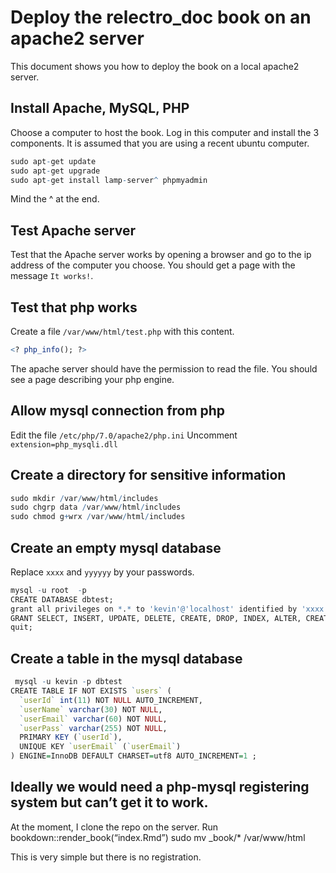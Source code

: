 # Deploy the relectro_doc book on an apache2 server

This document shows you how to deploy the book on a local apache2 server.

## Install Apache, MySQL, PHP

Choose a computer to host the book.
Log in this computer and install the 3 components.
It is assumed that you are using a recent ubuntu computer.

```r
sudo apt-get update
sudo apt-get upgrade
sudo apt-get install lamp-server^ phpmyadmin
```

Mind the ^ at the end.

## Test Apache server
Test that the Apache server works by opening a browser and go to the ip address of the computer you choose.
You should get a page with the message `It works!`.

## Test that php works

Create a file `/var/www/html/test.php` with this content.
```r
<? php_info(); ?>
```
The apache server should have the permission to read the file.
You should see a page describing your php engine.

## Allow mysql connection from php

Edit the file `/etc/php/7.0/apache2/php.ini`
Uncomment `extension=php_mysqli.dll`

## Create a directory for sensitive information

```r
sudo mkdir /var/www/html/includes
sudo chgrp data /var/www/html/includes
sudo chmod g+wrx /var/www/html/includes
```

## Create an empty mysql database

Replace `xxxx` and `yyyyyy` by your passwords.

```r
mysql -u root  -p
CREATE DATABASE dbtest;
grant all privileges on *.* to 'kevin'@'localhost' identified by 'xxxx'; 
GRANT SELECT, INSERT, UPDATE, DELETE, CREATE, DROP, INDEX, ALTER, CREATE TEMPORARY TABLES, LOCK TABLES ON dbtest.* TO 'webuser'@'localhost' IDENTIFIED BY 'yyyyyy';
quit;
```

## Create a table in the mysql database
```r
 mysql -u kevin -p dbtest
CREATE TABLE IF NOT EXISTS `users` (
  `userId` int(11) NOT NULL AUTO_INCREMENT,
  `userName` varchar(30) NOT NULL,
  `userEmail` varchar(60) NOT NULL,
  `userPass` varchar(255) NOT NULL,
  PRIMARY KEY (`userId`),
  UNIQUE KEY `userEmail` (`userEmail`)
) ENGINE=InnoDB DEFAULT CHARSET=utf8 AUTO_INCREMENT=1 ;
```

## Ideally we would need a php-mysql registering system but can't get it to work.

At the moment, I clone the repo on the server.
Run bookdown::render_book("index.Rmd")
sudo mv _book/* /var/www/html

This is very simple but there is no registration.

